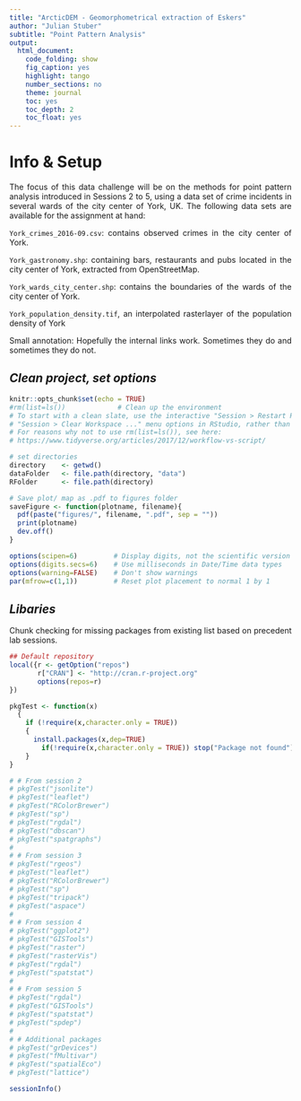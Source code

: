 ```yaml
---
title: "ArcticDEM - Geomorphometrical extraction of Eskers"
author: "Julian Stuber"
subtitle: "Point Pattern Analysis"
output: 
  html_document:
    code_folding: show
    fig_caption: yes
    highlight: tango
    number_sections: no
    theme: journal
    toc: yes
    toc_depth: 2
    toc_float: yes
---
```


<style>
body {
text-align: justify}
</style>


# Info & Setup
The focus of this data challenge will be on the methods for point pattern analysis introduced in Sessions 2 to 5, using a data set of crime incidents in several wards of the city center of York, UK.
The following data sets are available for the assignment at hand:

`York_crimes_2016-09.csv`: contains observed crimes in the city center of York.

`York_gastronomy.shp`: containing bars, restaurants and pubs located in the city center of York, extracted from OpenStreetMap.

`York_wards_city_center.shp`: contains the boundaries of the wards of the city center of York.

`York_population_density.tif`, an interpolated rasterlayer of the population density of York

Small annotation: Hopefully the internal links work. Sometimes they do and sometimes they do not. 

## *Clean project, set options*
```r
knitr::opts_chunk$set(echo = TRUE)
#rm(list=ls())             # Clean up the environment
# To start with a clean slate, use the interactive "Session > Restart R" and
# "Session > Clear Workspace ..." menu options in RStudio, rather than rm(list=ls())
# For reasons why not to use rm(list=ls()), see here:
# https://www.tidyverse.org/articles/2017/12/workflow-vs-script/

# set directories
directory    <- getwd()
dataFolder   <- file.path(directory, "data")
RFolder      <- file.path(directory)

# Save plot/ map as .pdf to figures folder
saveFigure <- function(plotname, filename){
  pdf(paste("figures/", filename, ".pdf", sep = ""))
  print(plotname)
  dev.off()
}

options(scipen=6)         # Display digits, not the scientific version
options(digits.secs=6)    # Use milliseconds in Date/Time data types
options(warning=FALSE)    # Don't show warnings
par(mfrow=c(1,1))         # Reset plot placement to normal 1 by 1
```


## *Libaries*
Chunk checking for missing packages from existing list based on precedent lab sessions. 
```r
## Default repository
local({r <- getOption("repos")
       r["CRAN"] <- "http://cran.r-project.org" 
       options(repos=r)
})

pkgTest <- function(x)
  {
    if (!require(x,character.only = TRUE))
    {
      install.packages(x,dep=TRUE)
        if(!require(x,character.only = TRUE)) stop("Package not found")
    }
}

# # From session 2
# pkgTest("jsonlite")
# pkgTest("leaflet")
# pkgTest("RColorBrewer")
# pkgTest("sp")
# pkgTest("rgdal")
# pkgTest("dbscan")
# pkgTest("spatgraphs")
# 
# # From session 3
# pkgTest("rgeos")
# pkgTest("leaflet")
# pkgTest("RColorBrewer")
# pkgTest("sp")
# pkgTest("tripack")
# pkgTest("aspace")
# 
# # From session 4
# pkgTest("ggplot2")
# pkgTest("GISTools")
# pkgTest("raster")
# pkgTest("rasterVis")
# pkgTest("rgdal")
# pkgTest("spatstat")
# 
# # From session 5
# pkgTest("rgdal")
# pkgTest("GISTools")
# pkgTest("spatstat")
# pkgTest("spdep")
# 
# # Additional packages
# pkgTest("grDevices")
# pkgTest("fMultivar")
# pkgTest("spatialEco")
# pkgTest("lattice")
```

<!-- ## *CRS strings* -->
<!-- ```{r, warning=FALSE, message=FALSE, fig.align="center"} -->
<!-- # Projection strings for the Swiss LV03 CRS and WGS84 CRS, respectively -->
<!-- CRS27700 = "+init=epsg:27700"   # British National Grid -->
<!-- CRS4326 = "+init=epsg:4326"   # WGS84 Grid -->
<!-- ``` -->

<!-- *** -->
<!-- # 1.Data exploration -->
<!-- Questions to be answered / requirements to be met: -->

<!-- - How many types of crimes exist? And what are these? Tabular and or visual presentation. -->

<!-- - What are the five most frequently occurring types of crimes and what is their proportion (percent) of the total of crimes? <br> [take me there](#Overview) -->

<!-- - A map view with at least two layers and appropriate symbolization, preferably with labeled coordinate axes. See a simple example in the assignment slides. <br> [take me there](#plots) -->


<!-- ## <a id="cropping"></a>*Loading of data sets* -->
<!-- ```{r, warning=FALSE, message=FALSE, fig.align="center"} -->
<!-- # Load York_crimes_2016-09.csv -->
<!-- crimes <- read.csv(file.path(dataFolder, "York_crimes_2016-09.csv"), sep = ",") -->
<!-- # Create a SpatialPointsDataFrame -->
<!-- coordinates(crimes) <- c("Longitude", "Latitude") -->
<!-- proj4string(crimes) <- CRS4326 -->
<!-- #plot(crimes) -->

<!-- # Load York_gastronomy.shp -->
<!-- #ogrInfo(dsn = dataFolder, layer = "York_gastronomy") -->
<!-- gastronomy <- readOGR(dsn = dataFolder, layer = "York_gastronomy") -->

<!-- # Assign CRS to dataset -->
<!-- proj4string(gastronomy) <- CRS4326 -->
<!-- #plot(gastronomy) -->

<!-- # Load York_wards_city_center.shp -->
<!-- #ogrInfo(dsn = dataFolder, layer = "York_wards_city_center") -->
<!-- wards <- readOGR(dsn = dataFolder, layer = "York_wards_city_center", verbose = F) -->
<!-- # Assign CRS to dataset -->
<!-- proj4string(wards) <- CRS4326 -->
<!-- #plot(wards) -->

<!-- # Load York_population_density.tif -->
<!-- pop <- raster("data/York_population_density.tif") -->
<!-- proj4string(pop) <- CRS4326 -->
<!-- #plot(pop) -->

<!-- # Spatial subset of data for area of interest -->
<!-- crimes <- crimes[wards, ] -->
<!-- gastronomy <- gastronomy[wards, ] -->
<!-- pop <- crop(pop, wards) -->

<!-- # Transform datasets to British National Grid -->
<!-- crimes_cartesian <- spTransform(crimes, CRS27700) -->
<!-- gastronomy_cartesian <- spTransform(gastronomy, CRS27700) -->
<!-- wards_cartesian <- spTransform(wards, CRS27700) -->
<!-- pop_cartesian <- projectRaster(pop, crs = CRS27700) -->
<!-- pop_cartesian <- crop(pop_cartesian, wards_cartesian) -->
<!-- ``` -->

<!-- ## <a id="Overview"></a>*Overview on data* -->
<!-- ```{r} -->
<!-- #brief look at structure and composition of York's crime scene. -->
<!-- crimeOV <- as.data.frame(sort(table(crimes$Crime.type), decreasing = T)) -->
<!-- colnames(crimeOV) <- c("Crimes", "Occurences") -->
<!-- crimeOV -->

<!-- #How many types of crimes exist? And what are these? -->
<!-- n_crimes <- nrow(crimeOV) -->
<!-- cat("The are", n_crimes, "recorded distinct crime types.") -->
<!-- crimeOV$Crimes -->

<!-- #What are the five most frequently occurring types of crimes and what is their proportion (percent) of the total of crimes? -->

<!-- crimeOV["Percentage"] <- crimeOV$Occurences / sum(crimeOV$Occurences) * 100 -->
<!-- head(crimeOV, n=5L) -->
<!-- ``` -->

<!-- ## <a id="plots"></a>*Initial plots for gastronomy and crimes, respectively, in the City of York, UK.* -->
<!-- ```{r, warning=FALSE, message = F} -->
<!-- # Before drawing gastro- / crime data on the canvas, we frist want get a feeling for the population distribution in the City of York. -->
<!-- plot(pop_cartesian, main="Polulation Density in the City\n of York, UK", -->
<!--      xlab = "x", ylab = "y") -->
<!-- plot(wards_cartesian, add=T) -->


<!-- # Plot (ggplot) of all castronomic facilities in the City of York -->
<!-- plot_rest_york <- ggplot() + -->
<!--   theme_classic() + -->
<!--   ggtitle("Gastronomy in the City of York, UK") + -->
<!--   theme(plot.title = element_text(hjust = 0.5))+ -->
<!--   coord_fixed(ratio = 1) + -->
<!--   xlab("x") + -->
<!--   ylab("y") + -->
<!--   geom_polygon(data = fortify(wards_cartesian), -->
<!--                aes(x = long, y = lat, group = group), -->
<!--                fill = "lightgray", col = "black", lwd = 0.25) + -->
<!--   geom_point(data = as.data.frame(gastronomy_cartesian), -->
<!--              aes(x = coords.x1, y = coords.x2, -->
<!--                  colour = amenity), -->
<!--              pch = 16, cex = 1) + -->
<!--   labs(colour = "Gastro Type") + -->
<!--   guides(fill = guide_legend(   #Why does this not work as intended? same problem with other geom_point commands -->
<!--     title = "Gastronomy Types", -->
<!--     title.position = "top", -->
<!--     col = guide_legend(nrow = 8))) -->



<!-- # We want to save the plot in our figure folder and display it right away, too. -->
<!-- saveFigure(plot_rest_york, "plot_rest_york") -->

<!-- plot_rest_york -->



<!-- #THen, we initialise a plot for all crimes in York, with ggplot... -->
<!-- plot_crimes_york <- ggplot() + -->
<!--   theme_classic() + -->
<!--   ggtitle("Crimes in the City of York, UK") + -->
<!--   theme(plot.title = element_text(hjust = 0.5))+ -->
<!--   coord_fixed(ratio = 1) + -->
<!--   xlab("Latitude") + -->
<!--   ylab("Longitude") + -->
<!--   geom_polygon(data = fortify(wards_cartesian), -->
<!--                aes(x = long, y = lat, group = group), -->
<!--                fill = "lightgray", col = "black", lwd = 0.25) + -->
<!--   geom_point(data = as.data.frame(crimes_cartesian), -->
<!--              aes(x = Longitude, -->
<!--                  y = Latitude, -->
<!--                  colour = crimes_cartesian$Crime.type), -->
<!--              pch = 16, cex = 1) + -->
<!--   labs(colour = "Gastro Type") -->

<!-- plot_crimes_york -->
<!-- # We want to save the plot in our figure folder and display it right away, too. -->
<!-- saveFigure(plot_crimes_york, "plot_crimes_york") -->


<!-- #...and with leaflet javascript lib. -->
<!-- # First, create the color palette -->
<!-- pal_crimes <- colorFactor("Set1", crimes$Crime.type) -->
<!-- pal_wards <- colorFactor("Dark2", wards$Name) -->

<!-- # create content of the popup labels -->
<!-- popup_crimes <- paste("<b>Type of Crime: </b>", crimes$Crime.type, "<br>", -->
<!--                "<b>Location: </b>", crimes$Location, "<br>", -->
<!--                "<b>Reported by: </b>", crimes$Reported.by) -->

<!-- popup_wards <- paste("<b>Neighborhood: </b>", wards$Name) -->

<!-- # Map visualization using Leaflet based on the data frame -->
<!-- map_crime <- leaflet() %>% -->
<!--   # Base groups -->
<!--   addProviderTiles("Esri.WorldTopoMap", group = "Terrain") %>% -->
<!--   addProviderTiles("Esri.WorldImagery", group = "Satellite") %>% -->
<!--   addPolygons(data = wards, -->
<!--               color = "black", -->
<!--               weight = 1, -->
<!--               smoothFactor = 0.5, -->
<!--               fillColor = ~pal_wards(wards$Name), -->
<!--               fillOpacity = 0.1, -->
<!--               popup = popup_wards, -->
<!--               group = "Wards") %>% -->
<!--   addCircleMarkers(data = crimes, -->
<!--                    color = ~pal_crimes(Crime.type), -->
<!--                    stroke=F, -->
<!--                    fillOpacity = 1, -->
<!--                    radius = 4.0, -->
<!--                    popup = popup_crimes, -->
<!--                    group = "Crimes") %>% -->
<!--   addLegend("bottomright", -->
<!--             pal = pal_crimes, -->
<!--             values = crimes$Crime.type, -->
<!--             opacity = 1, -->
<!--             title = "Type of Crimes") %>% -->
<!--   # Layers control -->
<!--   addLayersControl( -->
<!--     baseGroups = c("Terrain","Satellite"), -->
<!--     overlayGroups = c("Crimes"), -->
<!--     options = layersControlOptions(collapsed = TRUE) -->
<!--   ) -->

<!-- map_crime -->
<!-- ``` -->

<!-- *** -->
<!-- # 2.Patterns of spatial distribution of a point process -->
<!-- Focus on the crime types “anti-social behaviour” and “burglary”. How could the pattern of spatial distribution of the occurrences of these two crime types be described? Are they rather evenly distributed or do you see clusters? Do you see local concentrations in certain areas? -->

<!-- In order to jump straight to part where the questions above are being answered, [click here](#qanda). -->

<!-- ## *Selecting crime types of interest, incl. visualisation* -->
<!-- ```{r, warning=FALSE} -->
<!-- #Firstly, subsets for the desired crime types "anti-social behaviour" and "burglary" are being created -->
<!-- crime_antisocial <- crimes[crimes$Crime.type == "Anti-social behaviour", ] -->
<!-- crime_burglary <- crimes[crimes$Crime.type == "Burglary", ] -->

<!-- # Merge selected crime data -->
<!-- crimes_sel <- rbind(crime_antisocial, crime_burglary) -->

<!-- #Next up, we dispaly the two subsets of the data on a leaflet map -->
<!-- # Prepare for map drawing using Leaflet -->
<!-- # Creating color palette -->
<!-- pal_crimes_sel <- colorFactor("Set1", crimes_sel$Crime.type) -->
<!-- pal_ward <- colorFactor("Dark2", wards$Name) -->

<!-- # create content of the popup labels (html is possible e.g. new lines with <br>) -->
<!-- popup_crimes <- paste("<b>Type of Crime: </b>", crimes_sel$Crime.type, "<br>", -->
<!--                "<b>Location: </b>", crimes_sel$Location, "<br>") -->

<!-- popup_ward <- paste("<b>Neighborhood: </b>", wards$Name) -->

<!-- # Map visualization using Leaflet based on the data frame -->
<!-- map_crimes_sel <- leaflet() %>% -->
<!--   # Base groups -->
<!--   addProviderTiles("Esri.WorldTopoMap", group = "Terrain") %>% -->
<!--   addProviderTiles("Esri.WorldImagery", group = "Satellite") %>% -->
<!--   addPolygons(data = wards, -->
<!--               color = "black", -->
<!--               weight = 1, -->
<!--               smoothFactor = 0.5, -->
<!--               fillColor = ~pal_ward(wards$Name), -->
<!--               fillOpacity = 0.1, -->
<!--               popup = popup_ward, -->
<!--               group = "Wards") %>% -->
<!--   addCircleMarkers(data = crimes_sel, -->
<!--                    color = ~pal_crimes_sel(Crime.type), -->
<!--                    stroke = F, -->
<!--                    fillOpacity = 1, -->
<!--                    radius = 4.0, -->
<!--                    popup = popup_crimes, -->
<!--                    group = "Crimes") %>% -->
<!--   addLegend("bottomright", -->
<!--             pal = pal_crimes_sel, -->
<!--             values = crimes_sel$Crime.type, -->
<!--             opacity = 0.85, -->
<!--             title = "Type of Crime") %>% -->
<!--   # Layers control -->
<!--   addLayersControl( -->
<!--     baseGroups = c("Terrain","Satellite"), -->
<!--     overlayGroups = c("Wards", "Crimes"), -->
<!--     options = layersControlOptions(collapsed = TRUE) -->
<!--   ) -->

<!-- map_crimes_sel -->
<!-- ``` -->

<!-- ## *NNI* -->
<!-- As learned in session 1, the nearest neighbour index gives a first idea on the occurence of clusters in point data. The `nnidist` measures the spatial distribution from 0 (clustered pattern) to 1 (randomly dispersed pattern) to regularly dispersed pattern. -->

<!-- ```{r} -->
<!-- #Nearest neighbor index (Clark & Evans 1954) -->
<!-- crime_cart_anti <- crimes_cartesian[crimes_cartesian$Crime.type == "Anti-social behaviour", ] -->
<!-- crime_cart_burg <- crimes_cartesian[crimes_cartesian$Crime.type == "Burglary", ] -->
<!-- crimes_cart_sub <- rbind(crime_cart_anti, crime_cart_burg) -->


<!-- nnd_crimes_anti <- nndist(coordinates(crime_cart_anti), k = 1) -->
<!-- nnd_crimes_burg <- nndist(coordinates(crime_cart_burg), k = 1) -->


<!-- #extract the bounding box and calculate the area -->
<!-- area_crimes_anti <- (crime_cart_anti@bbox[1,2] - crime_cart_anti@bbox[1,1]) * (crime_cart_anti@bbox[2,2] - crime_cart_anti@bbox[2,1]) -->
<!-- area_crimes_burg <- (crime_cart_burg@bbox[1,2] - crime_cart_burg@bbox[1,1]) * (crime_cart_burg@bbox[2,2] - crime_cart_burg@bbox[2,1]) -->


<!-- #calculate the nearest neighbor index NNI from all the points -->
<!-- NNI_crimes_anti <- mean(nnd_crimes_anti)/(1/(2*sqrt(nrow(crime_cart_anti)/area_crimes_anti))) -->

<!-- NNI_crimes_burg <- mean(nnd_crimes_burg)/(1/(2*sqrt(nrow(crime_cart_burg)/area_crimes_burg))) -->
<!-- cat("The NNI for anti-social behaviour in York is", NNI_crimes_anti,", whereas the NNI for burglary in York is", NNI_crimes_burg,".") -->
<!-- ``` -->
<!-- Judging from the derived NNI's, anti-social behaviour is more clustered (~0.3) than burglary (~0.85) occurences in the City of York. However, this phenomenon has to be investigated further. -->

<!-- ## *DBScan* -->
<!-- The `dbscan` algorithm helps us to find densitiy-based clusters. Key idea (lecture slides, session 2): "...for each point of a cluster the neighborhood of a given radius has to contain at least a minimum number of points..." -->

<!-- ```{r} -->
<!-- par(mfrow=c(1,2)) -->
<!-- #Input parameters needed: (1)MinPoints and (2)Eps. -->
<!-- #(1)MinPts is often chosen as dimensionality of the data +1 (ergo k = 3). -->
<!-- kNNdistplot(coordinates(crime_cart_anti), k = 3) -->

<!-- #(2)Find Eps using the knee in the kNN distance plot (ergo Eps ~) -->
<!-- abline(h = 325, col="red") -->
<!-- title("kNN-Plot for crime 'anti-social\n behaviour' in York, UK") -->

<!-- #Finally, we run the `dbscan` on the subset of the data -->
<!-- db_crime_anti <- dbscan::dbscan(coordinates(crime_cart_anti), eps = 325, minPts = 3) -->
<!-- db_crime_anti -->

<!-- #we do the same for 'burglary' -->
<!-- kNNdistplot(coordinates(crime_cart_burg), k = 3) -->
<!-- abline(h = 700, col="blue") -->
<!-- title("kNN-Plot for crime 'burglary'\n in York, UK") -->
<!-- db_crime_burg <- dbscan::dbscan(coordinates(crime_cart_burg), eps = 700, minPts = 3) -->
<!-- db_crime_burg -->
<!-- par(mfrow=c(1,1)) -->

<!-- #to illustrate the clusters, a ggplot is is carried out for each crime of interest -->
<!-- #Plottin of DBScan of crime type 'anti-social behaviour' in York -->
<!-- plot_db_crime_anti <- ggplot() + -->
<!--   theme_classic() + -->
<!--   ggtitle("DBSCAN of Crimes in the City of York, UK: \nClusters of anti-social behaviour") + -->
<!--   theme(plot.title = element_text(hjust = 0.5))+ -->
<!--   coord_fixed(ratio = 1) + -->
<!--   xlab("x") + -->
<!--   ylab("y") + -->
<!--   geom_polygon(data = fortify(wards_cartesian), -->
<!--                aes(x = long, y = lat, group = group), -->
<!--                fill = NA, col = "black", lwd = 0.45) + -->
<!--   geom_point(data = as.data.frame(crime_cart_anti), -->
<!--              aes(x = Longitude, y = Latitude), col = db_crime_anti$cluster + 1L, alpha = 1) -->
<!-- plot_db_crime_anti -->

<!-- #Plottin of DBScan of crime type 'burglary' in York -->
<!-- plot_db_crime_burg <- ggplot() + -->
<!--   theme_classic() + -->
<!--   ggtitle("DBSCAN of Crimes in the City of York, UK: \nClusters of Burglary") + -->
<!--   theme(plot.title = element_text(hjust = 0.5))+ -->
<!--   coord_fixed(ratio = 1) + -->
<!--   xlab("x") + -->
<!--   ylab("y") + -->
<!--   geom_polygon(data = fortify(wards_cartesian), -->
<!--                aes(x = long, y = lat, group = group), -->
<!--                fill = NA, col = "black", lwd = 0.45) + -->
<!--   geom_point(data = as.data.frame(crime_cart_burg), -->
<!--              aes(x = Longitude, y = Latitude), col = db_crime_burg$cluster + 1L, alpha = 1) -->
<!-- plot_db_crime_burg -->

<!-- # Save both plots as .pdf to figures folder -->
<!-- saveFigure(plot_db_crime_anti, "plot_db_crime_anti") -->
<!-- saveFigure(plot_db_crime_burg, "plot_db_crime_burg") -->
<!-- ``` -->

<!-- ## *Kernel Density Estimation* -->
<!-- ```{r} -->
<!-- # Set up reference bandwidth (REF) and raster plot function -->
<!-- ref.bw <- function(spdf){ -->
<!--   sigma_x <- sd(coordinates(spdf)[,1]) -->
<!--   sigma_y <- sd(coordinates(spdf)[,2]) -->
<!--   sigma <- 0.5 * (sigma_x + sigma_y) -->
<!--   h <- sigma * nrow(spdf)^(-1/6) -->
<!--   message("REF bw: ", round(h,2), ", number of samples: ", nrow(spdf)) -->
<!--   return(h)} -->


<!-- # Raster plot function (opt for wards in York, UK) -->
<!-- plotR <- function(r, title){ -->
<!--   levelplot(r, par.settings=BuRdTheme(), margin=FALSE, at=seq(-1.01*maxValue(abs(r)), 1.01*maxValue(abs(r)), len=100), -->
<!--           main=title, xlab="x", ylab="y") + -->
<!--   latticeExtra::layer(sp.lines(wards, col = "gray", lwd = 0.5, a=0.5)) -->
<!-- } -->

<!-- # Perform kernel density estimation for crime_anti and crime_burg -->
<!-- # Bw selection -->
<!-- bw_crime_anti <-ref.bw(crime_cart_anti) -->
<!-- bw_crime_burg <-ref.bw(crime_cart_burg) -->

<!-- # Kernel density estimation for crimes -->

<!-- kde_crime_anti <- raster::mask(raster(kde.points(crime_cart_anti, -->
<!--              h = bw_crime_anti, -->
<!--              n = 500, -->
<!--              lims=extent(wards_cartesian))), wards_cartesian) -->

<!-- kde_crime_burglary <- raster::mask(raster(kde.points(crime_cart_burg, -->
<!--              h = bw_crime_burg, -->
<!--              n = 500, -->
<!--              lims=extent(wards_cartesian))), wards_cartesian) -->

<!-- # Plot -->
<!-- plot_kde_crime_anti <- plotR(kde_crime_anti, -->
<!--                                    title = "KDE of crimes in the City of York, UK:\nAnti-social behaviour") -->
<!-- plot_kde_crime_burglary <- plotR(kde_crime_burglary, -->
<!--                                    title = "KDE of crimes in the City of York, UK:\nBurglary") -->

<!-- plot_kde_crime_anti -->
<!-- plot_kde_crime_burglary -->

<!-- # Save plot/ map as .pdf to figures folder -->
<!-- saveFigure(plot_kde_crime_anti, "plot_kde_crime_anti") -->
<!-- ## quartz_off_screen -->
<!-- ##                 2 -->
<!-- saveFigure(plot_kde_crime_burglary, "plot_kde_crime_burg") -->
<!-- ``` -->

<!-- ## *Local Outlier Factor* -->
<!-- A related technique to detect outlier is LOF (Local Outlier Factor) -->
<!-- ```{r} -->
<!-- # One is normal and the larger the value the more it is an outlier. -->
<!-- # k is the number of nearest neighbors to be found. -->
<!-- lof_anti <- lof(coordinates(crime_cart_anti), k = 3) -->
<!-- #length(lof_anti) #true -->
<!-- lof_anti_rmInf <- lof_anti[lof_anti!=Inf] -->
<!-- head(sort(lof_anti_rmInf, decreasing = T), n=20L) #if value > 1: outlier. not sure where the Inf values come from. Please check! length(lof_anti) == length(crime_cart_anti) returns TRUE -->

<!-- lof_burglary <- lof(coordinates(crime_cart_burg), k = 3) -->
<!-- #length(lof_burglary) #true -->
<!-- head(sort(lof_burglary, decreasing = T), n=20L) -->

<!-- plot(coordinates(crime_cart_anti), pch = ".", -->
<!--      main = "Local Outlier Factor (k=3) for crime type\n 'anti-social behaviour' in the City of York", -->
<!--      asp = 1) -->
<!-- points(coordinates(crime_cart_anti), cex = (lof_anti-1)*3, pch = 1, col = "red") -->

<!-- plot(coordinates(crime_cart_burg), pch = ".", -->
<!--      main = "Local Outlier Factor (k=3) for crime type\n 'burglary' in the City of York", -->
<!--      asp = 1) -->
<!-- points(coordinates(crime_cart_anti), cex = (lof_burglary-1)*3, pch = 1, col = "blue") -->
<!-- ``` -->


<!-- ## *Hexagonal Binning* -->
<!-- Hexagonal is chosen as a alternative and last method for task 2. -->
<!-- ```{r} -->
<!-- # Hexagonal binning -->
<!-- hex_crimes_anti <-ggplot() + -->
<!--   theme_classic() + -->
<!--   ggtitle("HexBin of crimes in the City of York, UK: \nBins of anti-social behaviour") + -->
<!--   theme(plot.title = element_text(hjust = 0.5))+ -->
<!--   coord_fixed(ratio = 1) + -->
<!--   xlab("x") + -->
<!--   ylab("y") + -->
<!--   geom_polygon(data = fortify(wards_cartesian), -->
<!--                aes(x = long, y = lat, group = group), -->
<!--                fill = NaN, col = "black", lwd = 0.25) + -->
<!--   geom_hex(data = as.data.frame(crime_cart_anti), -->
<!--            aes(x = Longitude, -->
<!--                y = Latitude), alpha = 0.9) + -->
<!--   guides(fill = guide_legend( -->
<!--     title = "Counts", -->
<!--     title.position = "top", -->
<!--     col = guide_legend(nrow = 8))) -->

<!-- hex_crimes_burglary <-ggplot() + -->
<!--   theme_classic() + -->
<!--   ggtitle("HexBin of crimes in the City of York, UK: \nBins of burglary") + -->
<!--   theme(plot.title = element_text(hjust = 0.5))+ -->
<!--   coord_fixed(ratio = 1) + -->
<!--   xlab("x") + -->
<!--   ylab("y") + -->
<!--   geom_polygon(data = fortify(wards_cartesian), -->
<!--                aes(x = long, y = lat, group = group), -->
<!--                fill = NaN, col = "black", lwd = 0.25) + -->
<!--   geom_hex(data = as.data.frame(crime_cart_burg), -->
<!--            aes(x = Longitude, -->
<!--                y = Latitude), alpha = 0.9) + -->
<!--   guides(fill = guide_legend( -->
<!--     title = "Counts", -->
<!--     title.position = "top", -->
<!--     col = guide_legend(nrow = 8))) -->

<!-- hex_crimes_anti -->
<!-- hex_crimes_burglary -->

<!-- # Save plot/ map as .pdf to figures folder -->
<!-- saveFigure(hex_crimes_anti, "hex_crimes_anti") -->
<!-- saveFigure(hex_crimes_burglary, "hex_crimes_burglary") -->
<!-- ``` -->

<!-- Through the hexagonal shape of the bins edge effects get reduced (compared to the rectangular shapes of the KDE method). Compared to the KDEs, one can clearly see certain similarities. -->

<!-- ## *Q & A*<a id="qanda"></a> -->
<!-- - How could the pattern of spatial distribution of the occurrences of these two crime types be described? <br> In total I would say that there are clusters visible for both crime types, but more obviously ones for anti-social behaviour compared to reported burglary. Furthermore, anti-social behaviour prevails the region of the city center. For the anti-social crimes the DBSCAN is a good method, because it casted on a large dataset, but for the burglary crimes it is less good since there are not that many data entries. -->

<!-- - Are they rather evenly distributed or do you see clusters? <br>I think it is safe to say that the anti-social behaviour is not evenly distributed, which can clearly be observed by the DBSCAN. The biggest cluster (red) is around the city center followed by some other smaller cluster in the western part of York. The burglary crimes stay in strong contrast to the social behavior ones. As the total number is far lower than the anti behavior social crimes and the distribution is tendable to be some kind of randomly distributed. If a small enough minimum points value is chosen some cluster forms and show a distribution around the city center. -->

<!-- - Do you see local concentrations in certain areas? <br> Local concentrations can be onbserved, as anti-social behaviour emerges pre-dominantly in the city center and West-York. This is probably due to the distribution in pouplation around the town, following a "the-more-the-more" logic. On the other hand burglary in Yorks city centre has a higher NNI, which supports our idea of 'burglary' not being clustered as anti-social behaviour. -->

<!-- *** -->
<!-- # 3.Relationship between two spatial point processes -->

<!-- For this last task, I would like to look into the relation between crimes of anti-social nature, occurence of gastronomy facility and population density. First I would like to perform a comparison between population and anti-social behaviour. -->

<!-- As the data has already been cropped to the scope of the city centre (see chunk on [spatial subsets](#cropping)) for all variables of interest, we only need to resample the crime 'anti-social behavaiour' along with the population of York. -->
<!-- Then, we will calculate the raster substraction of the crime minus population. -->

<!-- ## *Raster Diff ASB vs Population Density* -->
<!-- ```{r} -->
<!-- # Resample KDE and population density -->
<!-- kde_crime_anti_resampled <- resample(kde_crime_anti, pop_cartesian, method='bilinear') -->

<!-- kde_crime_anti_resampled_s <- scale(kde_crime_anti_resampled, center=TRUE, scale=TRUE) -->
<!-- pop_cartesian_s <- scale(pop_cartesian, center=TRUE, scale=TRUE) -->

<!-- # Calculate difference raster -->
<!-- raster_diff <- kde_crime_anti_resampled_s - pop_cartesian_s -->
<!-- plot(kde_crime_anti, main="KDE for anti-social crimes committed\nin the City of York", xlab=("Long"), ylab=("Lat"), cex.main=0.75) #how to make the legend display properly? -->
<!-- plot(pop_cartesian, main="Population in the City of York", xlab=("Long"), ylab=("Lat"), cex.main=0.75) -->
<!-- plot(raster_diff, main="Raster substraction\nKDE(crime_antisocial) - population", xlab=("Long"), ylab=("Lat"), cex.main=0.75) -->
<!-- ``` -->
<!-- To critically assess the calculation steps above, I am not really sure if it is legitimate to make a raster substraction of these two data sets, or if another operation between the two sets would have been more meaningful. What is - again - safe to say is that there are more crimes related to anti-social behaviour in the city centre, BUT there is a significantly higher amount of anti social behavior crimes in contrast to the population density in the city centre. Perhaps this has to do with weekend behaviour of certain people. Unfortunately I can only guess, since I do not know about the definition of the crime 'anti-social behaviour', especially not in the UK. -->

<!-- To better understand the relationship between the two datasets a Spearman rank-order correlation/Spearman’s Rho is performed to investigate if the two variables are tend to change together under the assumption of non-normally distributed variables. -->

<!-- ## *Correlation of Crime and Population Density* -->
<!-- ```{r, echo = T, results = 'hide'} -->
<!-- # A comparison of the Pearson and Spearman correlation methods -->
<!-- corr_spearman <- rasterCorrelation(kde_crime_anti_resampled, pop_cartesian, s=3, type="spearman") -->

<!-- # Plot the correlation map -->
<!-- plot(corr_spearman, main="Spearman Correlation \nAnti-social behaviour and Population", -->
<!--      xlab = "x", -->
<!--      ylab = "y") -->
<!-- plot(wards_cartesian, add=T) -->

<!-- summary(corr_spearman) -->

<!-- # Crime anti per number of population -->
<!-- crime_anti_pop <- kde_crime_anti_resampled/pop_cartesian*10000 -->

<!-- # Plot -->
<!-- plot(crime_anti_pop, main = "Anti-social behaviour and Population \n Crime per 10'000 citizens", -->
<!--      xlab = "x", -->
<!--      ylab = "y") -->
<!-- plot(wards_cartesian, add = T) -->
<!-- ``` -->

<!-- Repeatedly, two hotspots emerge when occurences of anti-social behaviour is being normalized per 10'000 citizens. But I cannot make loads of sense of the arguably more important plot, which is the first SPearman Correlation plot. Here, the green 'hotspot' in the city centre does not show a clear correlation between the two phenomena. -->

<!-- ## *Cross L of ASB vs Gastronomy* -->
<!-- ```{r} -->
<!-- # Join datasets crimes and gastronomy -->
<!-- gastronomy_cartesian@data$Crime.type <- c("Gastronomy") -->
<!-- points_crime_gastro <- bind(crime_cart_anti, gastronomy_cartesian) -->

<!-- # Define marks for L Function -->
<!-- window_wards <- as.owin(wards_cartesian) -->
<!-- marks_crimes <- as.data.frame(points_crime_gastro$Crime.type) -->
<!-- marks_crimes_ppp <- ppp(x = points_crime_gastro@coords[ ,1], -->
<!--                         y = points_crime_gastro@coords[ ,2], -->
<!--                         window = window_wards, -->
<!--                         marks = marks_crimes, -->
<!--                         unitname = c("metre","metres")) -->

<!-- #  L Function with envelope -->
<!-- crimes_clf <- Lcross(marks_crimes_ppp, i="Anti-social behaviour", -->
<!--                      j="Gastronomy", correction="border") -->
<!-- crimes_clf_env <- envelope(marks_crimes_ppp, fun=Lcross, i="Anti-social behaviour", -->
<!--                            j="Gastronomy", nsim=100, correction="border") -->

<!-- # Plot -->
<!-- plot(crimes_clf_env, -->
<!--      main="Cross L Function \n Anti-social behaviour and Gastronomy") -->
<!-- abline(v = 500, col = "blue") -->
<!-- abline(v = 600, col = "blue") -->
<!-- ``` -->

<!-- Here we can see that the cross L function displays higher observed values of anti-social behaviour compared to an expected value given under complete spatial randomness. The observed crime values are higher for distances smaller than approx. 500 and greater than 600 meters. This represents strong/significant clustering up to 500 and above less but still above 600 meter distance. -->

<!-- ## Report on Difficulty -->
<!-- The amount of workload surmounted the indicated 12 hours by roughly 100%:). I think I've spent 20 hours on the assignment, with some hours watching tutorials or reading about some functions. The hardest part was to choose the suitable algorithm and not lose track of what it actually does e.g. "What data structure does my data have and how am I allowed to use it fruther". And I am still struggling with leaflet maps, even though I like them a lot, every map feels like the first one. -->

```r
sessionInfo()
```